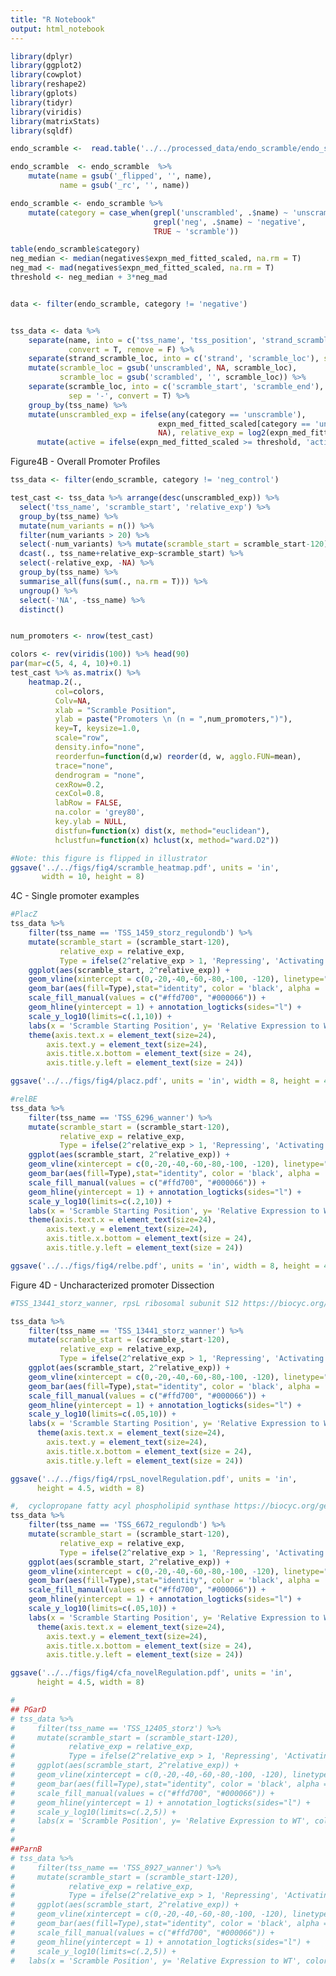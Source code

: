 ```yaml
---
title: "R Notebook"
output: html_notebook
---
```


```r
library(dplyr)
library(ggplot2)
library(cowplot)
library(reshape2)
library(gplots)
library(tidyr)
library(viridis)
library(matrixStats)
library(sqldf)

endo_scramble <-  read.table('../../processed_data/endo_scramble/endo_scramble_expression_formatted_std.txt', header = T)
```




```r
endo_scramble  <- endo_scramble  %>% 
    mutate(name = gsub('_flipped', '', name),
           name = gsub('_rc', '', name))

endo_scramble <- endo_scramble %>% 
    mutate(category = case_when(grepl('unscrambled', .$name) ~ 'unscramble',
                                grepl('neg', .$name) ~ 'negative',
                                TRUE ~ 'scramble'))

table(endo_scramble$category)
neg_median <- median(negatives$expn_med_fitted_scaled, na.rm = T)
neg_mad <- mad(negatives$expn_med_fitted_scaled, na.rm = T)
threshold <- neg_median + 3*neg_mad


data <- filter(endo_scramble, category != 'negative')


tss_data <- data %>% 
    separate(name, into = c('tss_name', 'tss_position', 'strand_scramble_loc'), sep = ',',
             convert = T, remove = F) %>% 
    separate(strand_scramble_loc, into = c('strand', 'scramble_loc'), sep = '_') %>% 
    mutate(scramble_loc = gsub('unscrambled', NA, scramble_loc),
           scramble_loc = gsub('scrambled', '', scramble_loc)) %>% 
    separate(scramble_loc, into = c('scramble_start', 'scramble_end'),
             sep = '-', convert = T) %>%
    group_by(tss_name) %>% 
    mutate(unscrambled_exp = ifelse(any(category == 'unscramble'),
                                 expn_med_fitted_scaled[category == 'unscramble'],
                                 NA), relative_exp = log2(expn_med_fitted_scaled / unscrambled_exp)) %>%
      mutate(active = ifelse(expn_med_fitted_scaled >= threshold, 'active', 'inactive'))


```


Figure4B - Overall Promoter Profiles


```r
tss_data <- filter(endo_scramble, category != 'neg_control')

test_cast <- tss_data %>% arrange(desc(unscrambled_exp)) %>%
  select('tss_name', 'scramble_start', 'relative_exp') %>%
  group_by(tss_name) %>% 
  mutate(num_variants = n()) %>%
  filter(num_variants > 20) %>% 
  select(-num_variants) %>% mutate(scramble_start = scramble_start-120) %>%
  dcast(., tss_name+relative_exp~scramble_start) %>%
  select(-relative_exp, -NA) %>%
  group_by(tss_name) %>%
  summarise_all(funs(sum(., na.rm = T))) %>%
  ungroup() %>% 
  select(-'NA', -tss_name) %>%
  distinct()


num_promoters <- nrow(test_cast)

colors <- rev(viridis(100)) %>% head(90)
par(mar=c(5, 4, 4, 10)+0.1)
test_cast %>% as.matrix() %>%
    heatmap.2(.,
          col=colors,
          Colv=NA,
          xlab = "Scramble Position",
          ylab = paste("Promoters \n (n = ",num_promoters,")"),
          key=T, keysize=1.0,
          scale="row",
          density.info="none",
          reorderfun=function(d,w) reorder(d, w, agglo.FUN=mean),
          trace="none",
          dendrogram = "none",
          cexRow=0.2,
          cexCol=0.8,
          labRow = FALSE,
          na.color = 'grey80',
          key.ylab = NULL,
          distfun=function(x) dist(x, method="euclidean"),
          hclustfun=function(x) hclust(x, method="ward.D2"))

#Note: this figure is flipped in illustrator
ggsave('../../figs/fig4/scramble_heatmap.pdf', units = 'in',
       width = 10, height = 8)
```


4C - Single promoter examples
```r

#PlacZ
tss_data %>% 
    filter(tss_name == 'TSS_1459_storz_regulondb') %>%
    mutate(scramble_start = (scramble_start-120),
           relative_exp = relative_exp,
           Type = ifelse(2^relative_exp > 1, 'Repressing', 'Activating')) %>% 
    ggplot(aes(scramble_start, 2^relative_exp)) +
    geom_vline(xintercept = c(0,-20,-40,-60,-80,-100, -120), linetype="dashed", alpha=.6) +
    geom_bar(aes(fill=Type),stat="identity", color = 'black', alpha = .8) +
    scale_fill_manual(values = c("#ffd700", "#000066")) +
    geom_hline(yintercept = 1) + annotation_logticks(sides="l") +
    scale_y_log10(limits=c(.1,10)) +
    labs(x = 'Scramble Starting Position', y= 'Relative Expression to WT', color = '', title = "Mutational scanning across PlacZ") +
    theme(axis.text.x = element_text(size=24), 
        axis.text.y = element_text(size=24),
        axis.title.x.bottom = element_text(size = 24),
        axis.title.y.left = element_text(size = 24))

ggsave('../../figs/fig4/placz.pdf', units = 'in', width = 8, height = 4.5)
```


```r
#relBE
tss_data %>% 
    filter(tss_name == 'TSS_6296_wanner') %>%
    mutate(scramble_start = (scramble_start-120),
           relative_exp = relative_exp,
           Type = ifelse(2^relative_exp > 1, 'Repressing', 'Activating')) %>% 
    ggplot(aes(scramble_start, 2^relative_exp)) +
    geom_vline(xintercept = c(0,-20,-40,-60,-80,-100, -120), linetype="dashed", alpha=.6) +
    geom_bar(aes(fill=Type),stat="identity", color = 'black', alpha = .8) +
    scale_fill_manual(values = c("#ffd700", "#000066")) +
    geom_hline(yintercept = 1) + annotation_logticks(sides="l") +
    scale_y_log10(limits=c(.2,10)) +
    labs(x = 'Scramble Starting Position', y= 'Relative Expression to WT', color = '', title = "Mutational scanning across PrelBE") +
    theme(axis.text.x = element_text(size=24), 
        axis.text.y = element_text(size=24),
        axis.title.x.bottom = element_text(size = 24),
        axis.title.y.left = element_text(size = 24))

ggsave('../../figs/fig4/relbe.pdf', units = 'in', width = 8, height = 4.5)
```

Figure 4D - Uncharacterized promoter Dissection
```r
#TSS_13441_storz_wanner, rpsL ribosomal subunit S12 https://biocyc.org/gene?orgid=ECOLI&id=EG10911

tss_data %>% 
    filter(tss_name == 'TSS_13441_storz_wanner') %>%
    mutate(scramble_start = (scramble_start-120),
           relative_exp = relative_exp,
           Type = ifelse(2^relative_exp > 1, 'Repressing', 'Activating')) %>% 
    ggplot(aes(scramble_start, 2^relative_exp)) +
    geom_vline(xintercept = c(0,-20,-40,-60,-80,-100, -120), linetype="dashed", alpha=.6) +
    geom_bar(aes(fill=Type),stat="identity", color = 'black', alpha = .8) +
    scale_fill_manual(values = c("#ffd700", "#000066")) +
    geom_hline(yintercept = 1) + annotation_logticks(sides="l") +
    scale_y_log10(limits=c(.05,10)) +
    labs(x = 'Scramble Starting Position', y= 'Relative Expression to WT', color = '', title = "Mutational scanning across PrpsL") +
      theme(axis.text.x = element_text(size=24), 
        axis.text.y = element_text(size=24),
        axis.title.x.bottom = element_text(size = 24),
        axis.title.y.left = element_text(size = 24))

ggsave('../../figs/fig4/rpsL_novelRegulation.pdf', units = 'in',
      height = 4.5, width = 8)
```


```r
#,  cyclopropane fatty acyl phospholipid synthase https://biocyc.org/gene?orgid=ECOLI&id=EG11531
tss_data %>% 
    filter(tss_name == 'TSS_6672_regulondb') %>%
    mutate(scramble_start = (scramble_start-120),
           relative_exp = relative_exp,
           Type = ifelse(2^relative_exp > 1, 'Repressing', 'Activating')) %>% 
    ggplot(aes(scramble_start, 2^relative_exp)) +
    geom_vline(xintercept = c(0,-20,-40,-60,-80,-100, -120), linetype="dashed", alpha=.6) +
    geom_bar(aes(fill=Type),stat="identity", color = 'black', alpha = .8) +
    scale_fill_manual(values = c("#ffd700", "#000066")) +
    geom_hline(yintercept = 1) + annotation_logticks(sides="l") +
    scale_y_log10(limits=c(.05,10)) +
    labs(x = 'Scramble Starting Position', y= 'Relative Expression to WT', color = '', title = "Mutational scanning across Pcfa") +
      theme(axis.text.x = element_text(size=24), 
        axis.text.y = element_text(size=24),
        axis.title.x.bottom = element_text(size = 24),
        axis.title.y.left = element_text(size = 24))

ggsave('../../figs/fig4/cfa_novelRegulation.pdf', units = 'in',
      height = 4.5, width = 8)
```

```r
# 
## PGarD
# tss_data %>% 
#     filter(tss_name == 'TSS_12405_storz') %>%
#     mutate(scramble_start = (scramble_start-120),
#            relative_exp = relative_exp,
#            Type = ifelse(2^relative_exp > 1, 'Repressing', 'Activating')) %>% 
#     ggplot(aes(scramble_start, 2^relative_exp)) +
#     geom_vline(xintercept = c(0,-20,-40,-60,-80,-100, -120), linetype="dashed", alpha=.6) +
#     geom_bar(aes(fill=Type),stat="identity", color = 'black', alpha = .8) +
#     scale_fill_manual(values = c("#ffd700", "#000066")) +
#     geom_hline(yintercept = 1) + annotation_logticks(sides="l") +
#     scale_y_log10(limits=c(.2,5)) +
#     labs(x = 'Scramble Position', y= 'Relative Expression to WT', color = '', title = "Mutational scanning across PGarD")
# 
# 
##ParnB
# tss_data %>% 
#     filter(tss_name == 'TSS_8927_wanner') %>%
#     mutate(scramble_start = (scramble_start-120),
#            relative_exp = relative_exp,
#            Type = ifelse(2^relative_exp > 1, 'Repressing', 'Activating')) %>% 
#     ggplot(aes(scramble_start, 2^relative_exp)) +
#     geom_vline(xintercept = c(0,-20,-40,-60,-80,-100, -120), linetype="dashed", alpha=.6) +
#     geom_bar(aes(fill=Type),stat="identity", color = 'black', alpha = .8) +
#     scale_fill_manual(values = c("#ffd700", "#000066")) +
#     geom_hline(yintercept = 1) + annotation_logticks(sides="l") +
#     scale_y_log10(limits=c(.2,5)) +
#   labs(x = 'Scramble Position', y= 'Relative Expression to WT', color = '', title = "Mutational scanning across arnB")

```



